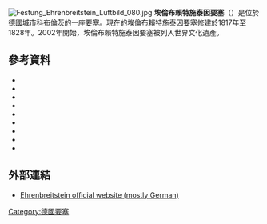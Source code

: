 [[File:Festung_Ehrenbreitstein_Luftbild_080.jpg|thumb]]
'''埃倫布賴特施泰因要塞'''（{{lang-de|Festung Ehrenbreitstein}}）是位於[[德國|德國]]城市[[科布倫茨|科布倫茨]]的一座要塞。現在的埃倫布賴特施泰因要塞修建於1817年至1828年。2002年開始，埃倫布賴特施泰因要塞被列入世界文化遺產。
==參考資料==
*{{cite book|last=von Berg|first=Axel|title=Archäologische Untersuchungen im Bereich der "Großen Traverse" auf der Festung Ehrenbreitstein, Koblenz (German); in: Archäologie in Rheinland-Pfalz 2004|publisher=Verlag Phillip von Zabern|year=2005|isbn=978-3805335515 }}
*{{cite book|last=Böckling|first=Manfred|title=Als Wallhausen Preußens Armee mobilmachte (German); in: Jahrbuch für westdeutsche Landesgeschichte 35|publisher=Landesarchivverwaltung Koblenz|year=2009|pages=521–558|isbn=}}
*{{cite book|last=Böckling|first=Manfred|title=Festung Ehrenbreitstein (German)|publisher=Schnell + Steiner, Regensburg|year=2004|pages=|isbn=978-3795414436}}
*{{cite book|last=Burgen, Schlösser, Altertümer Rheinland-Pfalz(ed.)|first=|title=Neue Forschungen zur Festung Koblenz und Ehrenbreitstein, Band 1 (German)|publisher=Schnell + Steiner|year=2005|pages=|isbn=978-3795417642}}
*{{cite book|last=Burgen, Schlösser, Altertümer Rheinland-Pfalz(ed.)|first=|title=Neue Forschungen zur Festung Koblenz und Ehrenbreitstein, Band 2 (German)|publisher=Schnell + Steiner|year=2006|pages=|isbn=978-3795419103}}
*{{cite book|last=Deutsche Gesellschaft für Festungsforschung e. V.(ed.)|first=|title=Neue Forschungen zur Festung Koblenz und Ehrenbreitstein, Band 3 (German)|publisher=Schnell + Steiner|year=2012|pages=|isbn=978-3795424756}}
*{{cite book|last=Pawley|first=Margaret|title=The Watch on the Rhine: The Military Occupation of the Rhineland, 1918-1930|publisher=I.B.Tauris|year=2008|isbn=978-1-84511-457-2}}
*{{cite book|last=Weiß|first=Petra|title=Die Bergung von Kulturgütern auf der Festung Ehrenbreitstein (German); in: Jahrbuch für westdeutsche Landesgeschichte 26|publisher=|year=2000|pages=421–452|isbn=}}
*{{cite book|last=Wischemann|first=Rüdiger|title=Die Festung Koblenz (German)|publisher=|year=1978|pages=|isbn=978-3795414436}}
== 外部連結 ==
{{commons|Festung Ehrenbreitstein}}
*[http://www.diefestungehrenbreitstein.de/index.php?id=festungehrenbreitstein0 Ehrenbreitstein official website (mostly German)]{{Wayback|url=http://www.diefestungehrenbreitstein.de/index.php?id=festungehrenbreitstein0 |date=20150923214610 }}
{{coord|50|21|54|N|7|36|55|E|region:DE-RP_type:landmark|display=title}}
[[Category:德國要塞|Category:德國要塞]]